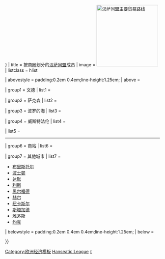 {{Navbox
| name = 汉萨同盟
| state = {{{state|{{{1|autocollapse}}}}}}
| title = 按商圈划分的[[汉萨同盟]]成员
| image = [[File:Haupthandelsroute Hanse.png|200px|汉萨同盟主要贸易路线]]
| listclass = hlist

| abovestyle = padding:0.2em 0.4em;line-height:1.25em;
| above =
 {{unbulleted list
  | 首要城市以'''粗体'''表示。
  | [[神圣罗马帝国]][[帝国自由城市]]以''斜体''表示。
 }}

<!----
  Note: Quarters below listed as at [[Hanseatic League]] and do not include all countries;
        please do not edit them to do so.
 ----->

| group1 = 文德
| list1 =
 {{Navbox |subgroup |groupwidth=5.5em |groupstyle=font-weight:normal;
  | group1style = padding:0.75em<!--so group1's height matches groups 2-4--> 1.0em;
  | group1 = '''''[[吕贝克]]'''''
  | list1 =
* [[安克拉姆]]
* [[代明]]
* [[格赖夫斯瓦尔德]]
* ''[[汉堡]]''
* [[科沃布热格|科尔贝格{{small|（科沃布热格）}}]]
* [[吕讷堡]]
* [[罗斯托克]]
* [[达尔沃沃|吕根瓦尔德{{small|（达尔沃沃）}}]]
* [[什切青|斯德丁{{small|（什切青）}}]]
* [[斯武普斯克|施托尔普{{small|（斯武普斯克）}}]]
* [[斯德哥尔摩]]
* [[施特拉尔松德]]
* [[维斯比]]
* [[维斯马]]
 }}

| group2 = 萨克森<!--(see note above)-->
| list2 =
 {{Navbox |subgroup |groupwidth=5.5em |groupstyle=font-weight:normal; |evenodd=swap
  | group1 = '''[[布伦瑞克]]<br/>[[马格德堡]]'''
  | list1  =
* [[柏林]]
* ''[[不莱梅]]''
* [[埃尔福特]]
* [[奥得河畔法兰克福]]
* ''[[戈斯拉尔]]''
* ''[[米尔豪森]]''
* ''[[诺德豪森]]''
 }}

| group3  = 波罗的海<!--(see note above)-->
| list3  =
 {{Navbox |subgroup |groupwidth=5.5em |groupstyle=font-weight:normal;
  | group1 = [[格但斯克|'''但泽'''<br/>{{small|（格但斯克）}}]]
  | list1 =
* [[弗罗茨瓦夫|布雷斯劳{{small|（弗罗茨瓦夫）}}]]
* [[塔尔图|多尔帕特{{small|（塔尔图）}}]]
* [[埃尔布隆格|埃尔宾{{small|（埃尔布隆格）}}]]
* [[柯尼斯堡]]{{small|（[[加里宁格勒]]）}}
* [[克拉科夫|克拉考{{small|（克拉科夫）}}]]
* [[塔林|雷瓦尔{{small|（塔林）}}]]
* [[里加]]
* [[托伦|托恩{{small|（托伦）}}]]
 }}

| group4 = 威斯特法伦<!--(see note above)-->
| list4 =
 {{Navbox |subgroup |groupwidth=5.5em |groupstyle=font-weight:normal; |evenodd=swap
  | group1 = '''''[[科隆]]'''''{{nobold|{{smallsup|1}}}}<br/>'''''[[多特蒙德]]'''''{{nobold|{{smallsup|1}}}}
  | list1 =
* [[代芬特尔]]
* [[格罗宁根]]
* [[坎彭 (荷兰)|坎彭]]
* [[明斯特]]
* [[奥斯纳布吕克]]
* ''[[索斯特]]''
 }}

| list5 = <hr/>

| group6 = 商站
| list6 =
 {{Navbox |subgroup |groupwidth=5.5em |groupstyle=font-weight:normal;
  | group1 = 主要
  | list1 =
* [[布吕根]]{{small|（[[卑尔根]]）}}
* 汉萨商站
** {{small|[[布鲁日]]}}
** {{small|[[安特卫普]]<sup>2</sup>{{small|&nbsp;}}}}
* 钢院{{small|（[[伦敦]]）}}
* 彼得霍夫{{small|（[[大诺夫哥罗德|诺夫哥罗德]]）}}
  | group2 = 附属
  | list2 =
* [[金斯林]]
* {{le|法尔斯特布|Falsterbo}}
* [[伊普斯威奇]]
* [[考纳斯]]
* [[马尔默]]
* [[波洛茨克]]
* [[普斯科夫共和國|普斯科夫]]
 }}

| group7 = 其他城市
| list7 =
* [[布里斯托尔]]
* [[波士顿 (林肯郡)|波士顿]]
* [[达默]]
* [[利斯 (爱丁堡)|利斯]]
* [[黑尔福德]]
* [[赫尔河畔金斯顿|赫尔]]
* [[泰恩河畔纽卡斯尔|纽卡斯尔]]
* [[什切青旧城|斯塔加德]]
* [[大雅茅斯|雅茅斯]]
* [[约克]]

| belowstyle = padding:0.2em 0.4em 0.4em;line-height:1.25em;
| below =
 {{unbulleted list
  | {{smallsup|1}} [[科隆]]和[[多特蒙德]]在不同时段都曾是威斯特法伦商圈的首要城市。
  | {{smallsup|2}} [[安特卫普]]在[[布鲁日]]由于茨温河道淤塞而无法抵达之后地位上升。
 }}

}}<noinclude>
{{collapsible option}}
[[Category:欧洲经济模板]]
[[Category:商业与金融模板|Hanseatic League]]<!--likely to need focusing-->
[[Category:汉萨同盟|τ]]
</noinclude>